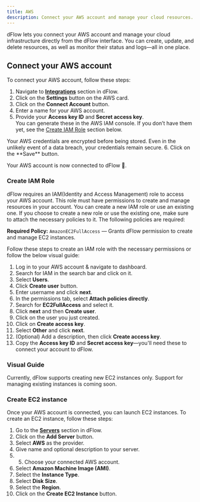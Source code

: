 ```yaml
---
title: AWS
description: Connect your AWS account and manage your cloud resources.
---
```


dFlow lets you connect your AWS account and manage your cloud infrastructure
directly from the dFlow interface. You can create, update, and delete resources,
as well as monitor their status and logs—all in one place.

## Connect your AWS account

To connect your AWS account, follow these steps:

1. Navigate to [**Integrations**](https://demo.dflow.sh/integrations) section in
   dFlow.
2. Click on the **Settings** button on the AWS card.
3. Click on the **Connect Account** button.
4. Enter a name for your AWS account.
5. Provide your **Access key ID** and **Secret access key**.  
   You can generate these in the AWS IAM console. If you don’t have them yet,
   see the [Create IAM Role](#create-iam-role) section below.

<Callout type="info">
  Your AWS credentials are encrypted before being stored. Even in the unlikely event of a data
  breach, your credentials remain secure.
</Callout>
6. Click on the **Save** button.

Your AWS account is now connected to dFlow 🎉.

### Create IAM Role

dFlow requires an IAM(Identity and Access Management) role to access your AWS
account. This role must have permissions to create and manage resources in your
account. You can create a new IAM role or use an existing one. If you choose to
create a new role or use the existing one, make sure to attach the necessary
policies to it. The following policies are required:

<Callout type="info">
  <strong>Required Policy:</strong> <code>AmazonEC2FullAccess</code> — Grants dFlow permission to
  create and manage EC2 instances.
</Callout>

Follow these steps to create an IAM role with the necessary permissions or follow the below visual guide:

1. Log in to your AWS account & navigate to dashboard.
2. Search for IAM in the search bar and click on it.
3. Select **Users**.
4. Click **Create user** button.
5. Enter username and click **next**.
6. In the permissions tab, select **Attach policies directly**.
7. Search for **EC2FullAccess** and select it.
8. Click **next** and then **Create user**.
9. Click on the user you just created.
10. Click on **Create access key**.
11. Select **Other** and click **next**.
12. (Optional) Add a description, then click **Create access key**.
13. Copy the **Access key ID** and **Secret access key**—you'll need these to
    connect your account to dFlow.

### Visual Guide

<ResponsiveIframe src="https://scribehow.com/embed/Create_IAM_User_for_managing_EC2_instance_AWS__4KwT5PdGTFGWNL-qoPE2lw" />

<Callout type="warn">
  Currently, dFlow supports creating new EC2 instances only. Support for managing existing instances
  is coming soon.
</Callout>

### Create EC2 instance

Once your AWS account is connected, you can launch EC2 instances. To create an
EC2 instance, follow these steps:

1. Go to the [**Servers**](https://demo.dflow.sh/settings/servers) section in
   dFlow.
2. Click on the **Add Server** button.
3. Select **AWS** as the provider.
4. Give name and optional description to your server.
5. 5. Choose your connected AWS account.
6. Select **Amazon Machine Image (AMI)**.
7. Select the **Instance Type**.
8. Select **Disk Size**.
9. Select the **Region**.
10. Click on the **Create EC2 Instance** button.
